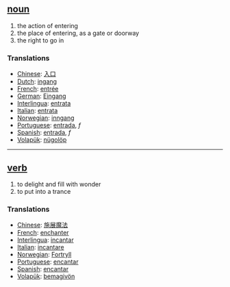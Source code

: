 == [[noun]] == 
# the action of entering
# the place of entering, as a gate or doorway
# the right to go in

=== Translations ===
*[[Chinese]]: [[入口]]
*[[Dutch]]: [[ingang]]
*[[French]]: [[entrée]]
*[[German]]: [[Eingang]]
*[[Interlingua]]: [[entrata]]
*[[Italian]]: [[entrata]]
*[[Norwegian]]: [[inngang]]
*[[Portuguese]]: [[entrada]], ''f''
*[[Spanish]]: [[entrada]], ''f''
*[[Volapük]]: [[nügolöp]]

----

== [[verb]] == 
# to delight and fill with wonder
# to put into a trance 

=== Translations ===
*[[Chinese]]: [[施展魔法]]
*[[French]]: [[enchanter]]
*[[Interlingua]]: [[incantar]]
*[[Italian]]: [[incantare]]
*[[Norwegian]]: [[Fortryll]]
*[[Portuguese]]: [[encantar]]
*[[Spanish]]: [[encantar]]
*[[Volapük]]: [[bemagivön]]